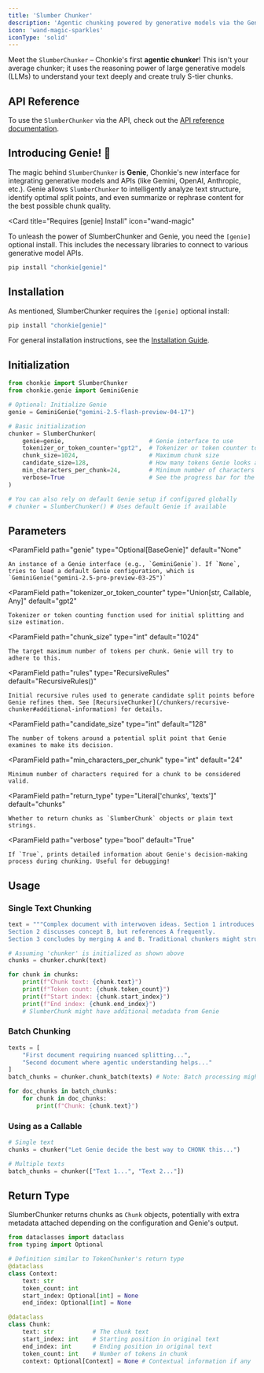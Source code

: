 ```yaml
---
title: 'Slumber Chunker'
description: 'Agentic chunking powered by generative models via the Genie interface'
icon: 'wand-magic-sparkles'
iconType: 'solid'
---
```


Meet the `SlumberChunker` – Chonkie's first **agentic chunker**! This isn't your average chunker; it uses the reasoning power of large generative models (LLMs) to understand your text deeply and create truly S-tier chunks.

## API Reference
To use the `SlumberChunker` via the API, check out the [API reference documentation](../../api-reference/slumber-chunker).

## Introducing Genie! 🧞

The magic behind `SlumberChunker` is **Genie**, Chonkie's new interface for integrating generative models and APIs (like Gemini, OpenAI, Anthropic, etc.). Genie allows `SlumberChunker` to intelligently analyze text structure, identify optimal split points, and even summarize or rephrase content for the best possible chunk quality.

<Card
  title="Requires [genie] Install"
  icon="wand-magic"
>
  To unleash the power of SlumberChunker and Genie, you need the `[genie]` optional install. This includes the necessary libraries to connect to various generative model APIs.
</Card>

```bash
pip install "chonkie[genie]"
```

## Installation

As mentioned, SlumberChunker requires the `[genie]` optional install:

```bash
pip install "chonkie[genie]"
```

<Info>For general installation instructions, see the [Installation Guide](/getting-started/installation).</Info>

## Initialization

```python
from chonkie import SlumberChunker
from chonkie.genie import GeminiGenie

# Optional: Initialize Genie
genie = GeminiGenie("gemini-2.5-flash-preview-04-17")

# Basic initialization
chunker = SlumberChunker(
    genie=genie,                        # Genie interface to use
    tokenizer_or_token_counter="gpt2",  # Tokenizer or token counter to use
    chunk_size=1024,                    # Maximum chunk size
    candidate_size=128,                 # How many tokens Genie looks at for potential splits
    min_characters_per_chunk=24,        # Minimum number of characters per chunk
    verbose=True                        # See the progress bar for the chunking process
)

# You can also rely on default Genie setup if configured globally
# chunker = SlumberChunker() # Uses default Genie if available
```

## Parameters

<ParamField
    path="genie"
    type="Optional[BaseGenie]"
    default="None"
>
    An instance of a Genie interface (e.g., `GeminiGenie`). If `None`, tries to load a default Genie configuration, which is `GeminiGenie("gemini-2.5-pro-preview-03-25")`
</ParamField>

<ParamField
    path="tokenizer_or_token_counter"
    type="Union[str, Callable, Any]"
    default="gpt2"
>
    Tokenizer or token counting function used for initial splitting and size estimation.
</ParamField>

<ParamField
    path="chunk_size"
    type="int"
    default="1024"
>
    The target maximum number of tokens per chunk. Genie will try to adhere to this.
</ParamField>

<ParamField
    path="rules"
    type="RecursiveRules"
    default="RecursiveRules()"
>
    Initial recursive rules used to generate candidate split points before Genie refines them. See [RecursiveChunker](/chunkers/recursive-chunker#additional-information) for details.
</ParamField>

<ParamField
    path="candidate_size"
    type="int"
    default="128"
>
    The number of tokens around a potential split point that Genie examines to make its decision.
</ParamField>

<ParamField
    path="min_characters_per_chunk"
    type="int"
    default="24"
>
    Minimum number of characters required for a chunk to be considered valid.
</ParamField>

<ParamField
    path="return_type"
    type="Literal['chunks', 'texts']"
    default="chunks"
>
    Whether to return chunks as `SlumberChunk` objects or plain text strings.
</ParamField>

<ParamField
    path="verbose"
    type="bool"
    default="True"
>
    If `True`, prints detailed information about Genie's decision-making process during chunking. Useful for debugging!
</ParamField>

## Usage

### Single Text Chunking

```python
text = """Complex document with interwoven ideas. Section 1 introduces concept A.
Section 2 discusses concept B, but references A frequently.
Section 3 concludes by merging A and B. Traditional chunkers might struggle here."""

# Assuming 'chunker' is initialized as shown above
chunks = chunker.chunk(text)

for chunk in chunks:
    print(f"Chunk text: {chunk.text}")
    print(f"Token count: {chunk.token_count}")
    print(f"Start index: {chunk.start_index}")
    print(f"End index: {chunk.end_index}")
    # SlumberChunk might have additional metadata from Genie
```

### Batch Chunking

```python
texts = [
    "First document requiring nuanced splitting...",
    "Second document where agentic understanding helps..."
]
batch_chunks = chunker.chunk_batch(texts) # Note: Batch processing might be slower due to LLM calls

for doc_chunks in batch_chunks:
    for chunk in doc_chunks:
        print(f"Chunk: {chunk.text}")
```

### Using as a Callable

```python
# Single text
chunks = chunker("Let Genie decide the best way to CHONK this...")

# Multiple texts
batch_chunks = chunker(["Text 1...", "Text 2..."])
```

## Return Type

SlumberChunker returns chunks as `Chunk` objects, potentially with extra metadata attached depending on the configuration and Genie's output.

```python
from dataclasses import dataclass
from typing import Optional

# Definition similar to TokenChunker's return type
@dataclass
class Context:
    text: str
    token_count: int
    start_index: Optional[int] = None
    end_index: Optional[int] = None

@dataclass
class Chunk:
    text: str           # The chunk text
    start_index: int    # Starting position in original text
    end_index: int      # Ending position in original text
    token_count: int    # Number of tokens in chunk
    context: Optional[Context] = None # Contextual information if any
```
